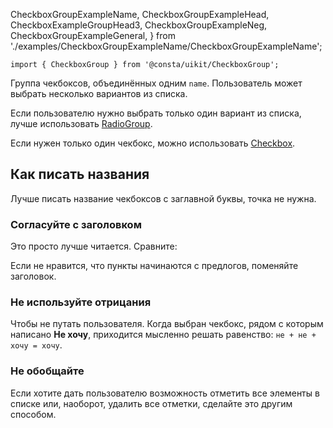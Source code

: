   CheckboxGroupExampleName,
  CheckboxGroupExampleHead,
  CheckboxExampleGroupHead3,
  CheckboxGroupExampleNeg,
  CheckboxGroupExampleGeneral,
} from './examples/CheckboxGroupExampleName/CheckboxGroupExampleName';

```tsx
import { CheckboxGroup } from '@consta/uikit/CheckboxGroup';
```

Группа чекбоксов, объединённых одним `name`. Пользователь может выбрать несколько вариантов из списка.

Если пользователю нужно выбрать только один вариант из списка, лучше использовать [RadioGroup](##LIBS.STAND|stand:uikit-components-radiogroup-stable).

Если нужен только один чекбокс, можно использовать [Checkbox](##LIBS.STAND|stand:uikit-components-checkbox-stable).

<CheckboxGroupExampleName />

## Как писать названия

Лучше писать название чекбоксов с заглавной буквы, точка не нужна.

### Согласуйте с заголовком

Это просто лучше читается. Сравните:

<CheckboxGroupExampleHead />

Если не нравится, что пункты начинаются с предлогов, поменяйте заголовок.

<CheckboxExampleGroupHead3 />

### Не используйте отрицания

Чтобы не путать пользователя. Когда выбран чекбокс, рядом с которым написано **Не хочу**,
приходится мысленно решать равенство: `не + не + хочу = хочу`.

<CheckboxGroupExampleNeg />

### Не обобщайте

Если хотите дать пользователю возможность отметить все элементы в списке
или, наоборот, удалить все отметки, сделайте это другим способом.

<CheckboxGroupExampleGeneral />
